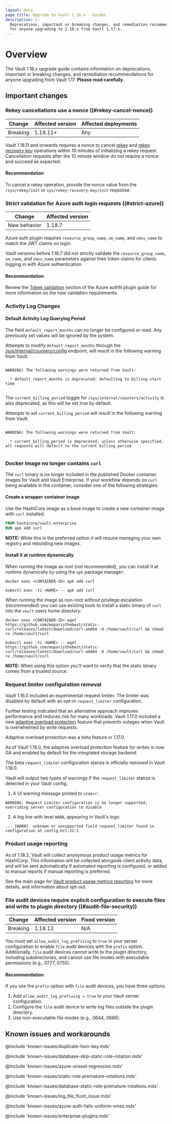 ```yaml
---
layout: docs
page_title: Upgrade to Vault 1.18.x - Guides
description: |-
  Deprecations, important or breaking changes, and remediation recommendations
  for anyone upgrading to 1.18.x from Vault 1.17.x.
---
```


# Overview

The Vault 1.18.x upgrade guide contains information on deprecations, important
or breaking changes, and remediation recommendations for anyone upgrading from
Vault 1.17. **Please read carefully**.

## Important changes

### Rekey cancellations use a nonce ((#rekey-cancel-nonce))
| Change       | Affected version | Affected deployments
| ------------ | ---------------- | --------------------
| Breaking     | 1.18.11+ | Any

Vault 1.18.11 and onwards requires a nonce to cancel
[rekey](/vault/api-docs/system/rekey) and
[rekey recovery key](/vault/api-docs/system/rekey-recovery-key) operations
within 10 minutes of initializing a rekey request. Cancellation requests after
the 10 minute window do not require a nonce and succeed as expected.

#### Recommendation
To cancel a rekey operation, provide the nonce value from the
`/sys/rekey/init` or `sys/rekey-recovery-key/init` response.

### Strict validation for Azure auth login requests ((#strict-azure))

| Change       | Affected version
| ------------ | ----------------
| New behavior | 1.18.7

Azure auth plugin requires `resource_group_name`, `vm_name`, and `vmss_name` to
match the JWT claims on login.

Vault versions before 1.18.7 did not strictly validate the
`resource_group_name`, `vm_name`, and `vmss_name` parameters against their token
claims for clients logging in with Azure authentication.

#### Recommendation

Review the [Token validation](/vault/docs/auth/azure#token-validation) section
of the Azure authN plugin guide for more information on the new validation
requirements.

### Activity Log Changes

#### Default Activity Log Querying Period

The field `default_report_months` can no longer be configured or read. Any previously set values
will be ignored by the system.


Attempts to modify `default_report_months` through the
[/sys/internal/counters/config](/vault/api-docs/system/internal-counters#update-the-client-count-configuration)
endpoint, will result in the following warning from Vault:

<CodeBlockConfig hideClipboard>

```shell-session

WARNING! The following warnings were returned from Vault:

  * default_report_months is deprecated: defaulting to billing start time


```

</CodeBlockConfig>


The `current_billing_period` toggle for `/sys/internal/counters/activity` is also deprecated, as this will be set
true by default.

Attempts to set `current_billing_period` will result in the following warning from Vault:

<CodeBlockConfig hideClipboard>

```shell-session

WARNING! The following warnings were returned from Vault:

  * current_billing_period is deprecated; unless otherwise specified, all requests will default to the current billing period


```

</CodeBlockConfig>

### Docker image no longer contains `curl`

The `curl` binary is no longer included in the published Docker container images for Vault and Vault
Enterprise. If your workflow depends on `curl` being available in the container, consider one of the
following strategies:

#### Create a wrapper container image

Use the HashiCorp image as a base image to create a new container image with `curl` installed.

```Dockerfile
FROM hashicorp/vault-enterprise
RUN apk add curl
```

**NOTE:** While this is the preferred option it will require managing your own registry and rebuilding new images.

#### Install it at runtime dynamically

When running the image as root (not recommended), you can install it at runtime dynamically by using the `apk` package manager:

```shell-session
docker exec <CONTAINER-ID> apk add curl
```
```shell-session
kubectl exec -ti <NAME> -- apk add curl
```

When running the image as non-root without privilege escalation (recommended) you can use existing
tools to install a static binary of `curl` into the `vault` users home directory:

```shell-session
docker exec <CONTAINER-ID> wget https://github.com/moparisthebest/static-curl/releases/latest/download/curl-amd64 -O /home/vault/curl && chmod +x /home/vault/curl
```
```shell-session
kubectl exec -ti <NAME> -- wget https://github.com/moparisthebest/static-curl/releases/latest/download/curl-amd64 -O /home/vault/curl && chmod +x /home/vault/curl
```

**NOTE:** When using this option you'll want to verify that the static binary comes from a trusted source.

### Request limiter configuration removal

Vault 1.16.0 included an experimental request limiter. The limiter was disabled
by default with an opt-in `request_limiter` configuration.

Further testing indicated that an alternative approach improves performance and
reduces risk for many workloads. Vault 1.17.0 included a new [adaptive overload
protection](/vault/docs/concepts/adaptive-overload-protection) feature that
prevents outages when Vault is overwhelmed by write requests.

Adaptive overload protection was a beta feature in 1.17.0.

As of Vault 1.18.0, the adaptive overload protection feature for writes is
now GA and enabled by default for the integrated storage backend.

The beta `request_limiter` configuration stanza is officially removed in Vault 1.18.0.

Vault will output two types of warnings if the `request_limiter` stanza is
detected in your Vault config.

1. A UI warning message printed to `stderr`:

```text
WARNING: Request Limiter configuration is no longer supported; overriding server configuration to disable
```

2. A log line with level `WARN`, appearing in Vault's logs:

```text
... [WARN]  unknown or unsupported field request_limiter found in configuration at config.hcl:22:1
```

### Product usage reporting

As of 1.18.2, Vault will collect anonymous product usage metrics for HashiCorp. This information will be collected
alongside client activity data, and will be sent automatically if automated reporting is configured, or added to manual
reports if manual reporting is preferred.

See the main page for [Vault product usage metrics reporting](/vault/docs/enterprise/license/product-usage-reporting) for
more details, and information about opt-out.

### File audit devices require explicit configuration to execute files and write to plugin directory ((#audit-file-security))

| Change       | Affected version                          | Fixed version
| ------------ | ----------------------------------------- | --------------------
| Breaking     | 1.18.12                                   | N/A

You must set `allow_audit_log_prefixing` to `true` in your server configuration
to enable `file` audit devices with the `prefix` option. Additionally, `file`
audit devices cannot write to the plugin directory, including subdirectories,
and cannot use file modes with executable permissions (e.g., 0777, 0755).

#### Recommendation

If you use the `prefix` option with `file` audit devices, you have three options:

1. Add `allow_audit_log_prefixing = true` to your Vault server configuration.
1. Configure the `file` audit device to write log files outside the plugin directory.
1. Use non-executable file modes (e.g., 0644, 0666).

## Known issues and workarounds

@include 'known-issues/duplicate-hsm-key.mdx'

@include 'known-issues/database-skip-static-role-rotation.mdx'

@include 'known-issues/azure-unseal-regression.mdx'

@include 'known-issues/static-role-premature-rotations.mdx'

@include 'known-issues/database-static-role-premature-rotations.mdx'

@include 'known-issues/log_file_flush_issue.mdx'

@include 'known-issues/azure-auth-fails-uniform-vmss.mdx'

@include 'known-issues/enterprise-plugins.mdx'
